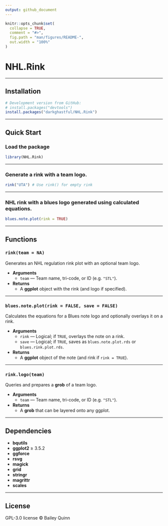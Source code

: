 ```yaml
---
output: github_document
---
```


```r
knitr::opts_chunk$set(
  collapse = TRUE,
  comment = "#>",
  fig.path = "man/figures/README-",
  out.width = "100%"
)
```

# **NHL.Rink**

---

## **Installation**

<!-- From CRAN (when published) -->
<!-- install.packages("NHL.Rink") -->

```r
# Development version from GitHub:
# install.packages("devtools")      
install.packages("darkghastful/NHL.Rink")
```

---

## **Quick Start**

### **Load the package**

```r
library(NHL.Rink)
```

---

<!-- ### **Choose a team** -->

<!-- ```{r} -->
<!-- NHL.teams()[c(26, 22, 31),]  # Use NHL.teams() for full list -->
<!-- ``` -->

<!-- --- -->

### **Generate a rink with a team logo.**

```r
rink("UTA") # Use rink() for empty rink
```

---

### **NHL rink with a blues logo generated using calculated equations.**

```r
blues.note.plot(rink = TRUE)
```

---

## **Functions**

### `rink(team = NA)`

Generates an NHL regulation rink plot with an optional team logo.

- **Arguments**  
  - `team` — Team name, tri-code, or ID (e.g. `"STL"`).  
- **Returns**  
  - A **ggplot** object with the rink (and logo if specified).

---

### `blues.note.plot(rink = FALSE, save = FALSE)`

Calculates the equations for a Blues note logo and optionally overlays it on a rink.

- **Arguments**  
  - `rink` — Logical; if `TRUE`, overlays the note on a rink.  
  - `save` — Logical; if `TRUE`, saves as `blues.note.plot.rds` or `blues.rink.plot.rds`.  
- **Returns**  
  - A **ggplot** object of the note (and rink if `rink = TRUE`).

---

### `rink.logo(team)`

Queries and prepares a **grob** of a team logo.

- **Arguments**  
  - `team` — Team name, tri-code, or ID (e.g. `"STL"`).  
- **Returns**  
  - A **grob** that can be layered onto any ggplot.

---

## **Dependencies**

- **bqutils**  
- **ggplot2** ≥ 3.5.2  
- **ggforce**  
- **rsvg**  
- **magick**  
- **grid**  
- **stringr**  
- **magrittr**  
- **scales**

---

## **License**

GPL-3.0 license © Bailey Quinn
